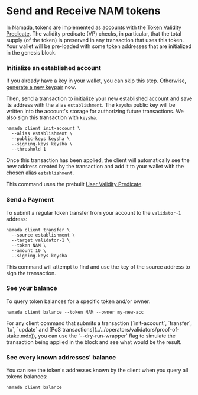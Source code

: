 
# Send and Receive NAM tokens

In Namada, tokens are implemented as accounts with the [Token Validity Predicate](https://github.com/anoma/namada/blob/9b67281e359ebff5467cad57c866fbcf91eb80c8/shared/src/ledger/native_vp/multitoken.rs#L30).
The validity predicate (VP) checks, in particular, that the total supply (of the token) is preserved in any transaction that uses this token. Your wallet will be pre-loaded with some token addresses that are initialized in the genesis block.

### Initialize an established account

If you already have a key in your wallet, you can skip this step. Otherwise, [generate a new keypair](../transparent-accounts.mdx#generate-a-keypair) now.

Then, send a transaction to initialize your new established account and save its address with the alias `establishment`. The `keysha` public key will be written into the account's storage for authorizing future transactions. We also sign this transaction with `keysha`.

```shell copy
namada client init-account \
  --alias establishment \
  --public-keys keysha \
  --signing-keys keysha \
  --threshold 1
```

Once this transaction has been applied, the client will automatically see the new address created by the transaction and add it to your wallet with the chosen alias `establishment`.

This command uses the prebuilt [User Validity Predicate](https://github.com/anoma/namada/blob/main/wasm/wasm_source/src/vp_user.rs).

### Send a Payment

To submit a regular token transfer from your account to the `validator-1` address:

```shell copy
namada client transfer \
  --source establishment \
  --target validator-1 \
  --token NAM \
  --amount 10 \
  --signing-keys keysha
```

This command will attempt to find and use the key of the source address to sign the transaction.

### See your balance

To query token balances for a specific token and/or owner:

```shell copy
namada client balance --token NAM --owner my-new-acc
```

<Callout type="info">
For any client command that submits a transaction (`init-account`, `transfer`, `tx`, `update` and [PoS transactions](../../operators/validators/proof-of-stake.mdx)), 
you can use the `--dry-run-wrapper` flag to simulate the transaction being applied in the block and see what would be the result.
</Callout>

### See every known addresses' balance

You can see the token's addresses known by the client when you query all tokens balances:

```shell copy
namada client balance
```
